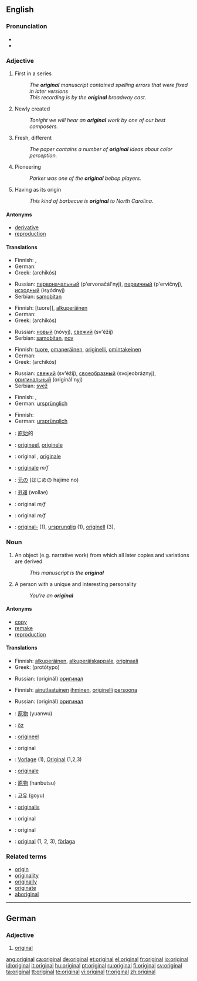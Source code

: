 {{see|Original}}
==English==

{{rank|quickly|lie|supposed|816|original|provide|determined|month}}

===Pronunciation===
*{{IPA|/əˈɹɪʤənl/}}
*{{audio|en-us-original.ogg|Audio (US)}}

===Adjective===
{{en-adj}}

# {{not comparable}} First in a series
#: ''The '''original''' manuscript contained spelling errors that were fixed in later versions''
#: ''This recording is by the '''original''' broadway cast.''
# {{not comparable}} Newly created
#: ''Tonight we will hear an '''original''' work by one of our best composers.''
# {{comparable}} Fresh, different
#: ''The paper contains a number of '''original''' ideas about color perception.''
# {{not comparable}} Pioneering
#: ''Parker was one of the '''original''' bebop players.''
# {{not comparable}} Having as its origin
#: ''This kind of barbecue is '''original''' to North Carolina.''

====Antonyms====
* [[derivative]]
* [[reproduction]]

====Translations====
{{trans-top|first in a series}}
* Finnish: {{t-|fi|alkuperäinen}}, {{t+|fi|ensimmäinen}}
* German: {{t+|de|original}}
* Greek: {{t|el|αρχικός|m|sc=Grek}} (archikós)
{{trans-mid}}
* Russian: [[первоначальный]] (p'ervonačál'nyj), [[первичный]] (p'ervíčnyj), [[исходный]] (isχódnyj)
* Serbian: [[samobitan]]
{{trans-bottom}}

{{trans-top|newly created}}
* Finnish: [tuore]], [[alkuperäinen]]
* German: {{t+|de|original}}
* Greek: {{t|el|αρχικός|m|sc=Grek}} (archikós)
{{trans-mid}}
* Russian: [[новый]] (nóvyj), [[свежий]] (sv'éžij)
* Serbian: [[samobitan]], [[nov]]
{{trans-bottom}}

{{trans-top|fresh, different}}
* Finnish: [[tuore]], [[omaperäinen]], [[originelli]], [[omintakeinen]]
* German: {{t+|de|originell}}
* Greek: {{t|el|αρχικός|m|sc=Grek}} (archikós)
{{trans-mid}}
* Russian: [[свежий]] (sv'éžij), [[своеобразный]] (svojeobráznyj), [[оригинальный]] (originál'nyj)
* Serbian: [[svež]]
{{trans-bottom}}

{{trans-top|pioneering}}
* Finnish: {{t-|fi|alkuperäinen}}, {{t+|fi|ensimmäinen}}
* German: [[ursprünglich]]
{{trans-mid}}
{{trans-bottom}}

{{trans-top|having as its origin}}
* Finnish: {{t-|fi|peräisin}}
* German: [[ursprünglich]]
{{trans-mid}}
{{trans-bottom}}

{{checktrans}}
{{trans-top|translations to be checked}}
*{{ttbc|Chinese}}: [[原始]]的
*{{ttbc|Dutch}}: [[origineel]], [[originele]]
*{{ttbc|French}}: original {{m}}, [[originale]] {{f}}
*{{ttbc|Italian}}: [[originale]] ''m/f''
*{{ttbc|Japanese}}: [[元]]の (はじめの hajime no)
{{trans-mid}}
*{{ttbc|Korean}}: [[원래]] (wollae)
*{{ttbc|Portuguese}}: original ''m/f''
*{{ttbc|Spanish}}: original ''m/f''
*{{ttbc|Swedish}}: [[original-]] (1), [[ursprunglig]] (1), [[originell]] (3),
{{trans-bottom}}

===Noun===
{{en-noun}}

# An object (e.g. narrative work) from which all later copies and variations are derived
#: ''This manuscript is the '''original'''''
# A person with a unique and interesting personality
#: ''You're an '''original'''''

====Antonyms====

* [[copy]]
* [[remake]]
* [[reproduction]]

====Translations====
{{trans-top|object from which all later copies and variations are derived}}
* Finnish: [[alkuperäinen]], [[alkuperäiskappale]], [[originaali]]
* Greek: {{t|el|πρωτότυπο|n|sc=Grek}} (protótypo)
{{trans-mid}}
* Russian: (originál) [[оригинал]] {{m}} 
{{trans-bottom}}

{{trans-top|person with a unique and interesting personality}}
* Finnish: [[ainutlaatuinen]] [[ihminen]], [[originelli]] [[persoona]]
{{trans-mid}}
* Russian: (originál) [[оригинал]] {{m}} 
{{trans-bottom}}

{{checktrans}}
{{trans-top|translations to be checked}}
*{{ttbc|Chinese}}: [[原物]] (yuanwu)
*{{ttbc|Crimean Tatar}}: [[öz]]
*{{ttbc|Dutch}}: [[origineel]]
*{{ttbc|French}}: original {{m}}
*{{ttbc|German}}: [[Vorlage]] {{f}} (1), [[Original]] {{n}} (1,2,3)
*{{ttbc|Italian}}: [[originale]] {{m}}
*{{ttbc|Japanese}}: [[原物]] (hanbutsu)
*{{ttbc|Korean}}: [[고유]] (goyu)
*{{ttbc|Latin}}: [[originalis]]
*{{ttbc|Portuguese}}: original {{m}}
*{{ttbc|Spanish}}: original {{f}}
*{{ttbc|Swedish}}: [[original#Swedish|original]] {{n}} (1, 2, 3), [[förlaga]] {{c}}
{{trans-bottom}}

===Related terms===
* [[origin]]
* [[originality]]
* [[originally]]
* [[originate]]
* [[aboriginal]]

----

==German==

===Adjective===
{{de-adj|-}}

# [[#English|original]]

[[ang:original]]
[[ca:original]]
[[de:original]]
[[et:original]]
[[el:original]]
[[fr:original]]
[[io:original]]
[[id:original]]
[[it:original]]
[[hu:original]]
[[pt:original]]
[[ru:original]]
[[fi:original]]
[[sv:original]]
[[ta:original]]
[[tt:original]]
[[te:original]]
[[vi:original]]
[[tr:original]]
[[zh:original]]